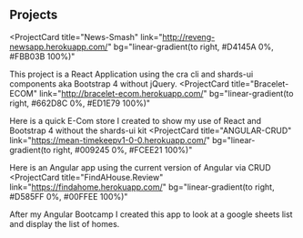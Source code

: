 ## Projects

<ProjectCard
  title="News-Smash"
  link="http://reveng-newsapp.herokuapp.com/"
  bg="linear-gradient(to right, #D4145A 0%, #FBB03B 100%)"
>
  This project is a React Application using the cra cli and shards-ui components aka Bootstrap 4 without jQuery.
</ProjectCard>
<ProjectCard
  title="Bracelet-ECOM"
  link="http://bracelet-ecom.herokuapp.com/"
  bg="linear-gradient(to right, #662D8C 0%, #ED1E79 100%)"
>
  Here is a quick E-Com store I created to show my use of React and Bootstrap 4 without the shards-ui kit
</ProjectCard>
<ProjectCard
  title="ANGULAR-CRUD"
  link="https://mean-timekeepv1-0-0.herokuapp.com/"
  bg="linear-gradient(to right, #009245 0%, #FCEE21 100%)"
>
  Here is an Angular app using the current version of Angular via CRUD
</ProjectCard>
<ProjectCard
  title="FindAHouse.Review"
  link="https://findahome.herokuapp.com/"
  bg="linear-gradient(to right, #D585FF 0%, #00FFEE 100%)"
>
  After my Angular Bootcamp I created this app to look at a google sheets list and display the list of homes. 
</ProjectCard>
